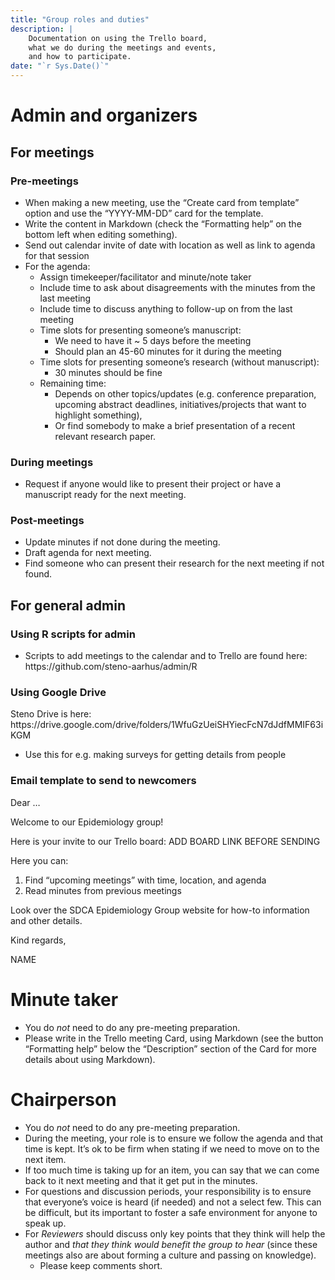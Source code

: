 ```yaml
---
title: "Group roles and duties"
description: |
    Documentation on using the Trello board,
    what we do during the meetings and events, 
    and how to participate.
date: "`r Sys.Date()`"
---
```


# Admin and organizers

## For meetings

### Pre-meetings

- When making a new meeting, use the "Create card from template" option and use the "YYYY-MM-DD" card for the template.
- Write the content in Markdown (check the "Formatting help" on the bottom left when editing something).
*   Send out calendar invite of date with location as well as link to agenda for that session
*   For the agenda:
    *   Assign timekeeper/facilitator and minute/note taker
    *   Include time to ask about disagreements with the minutes from the last meeting
    *   Include time to discuss anything to follow-up on from the last meeting
    *   Time slots for presenting someone’s manuscript:
        *   We need to have it ~ 5 days before the meeting
        *   Should plan an 45-60 minutes for it during the meeting
    *   Time slots for presenting someone’s research (without manuscript):
        *   30 minutes should be fine
    *   Remaining time:
        *   Depends on other topics/updates (e.g. conference preparation, upcoming abstract deadlines, initiatives/projects that want to highlight something), 
        *   Or find somebody to make a brief presentation of a recent relevant research paper.

### During meetings

*   Request if anyone would like to present their project or have a manuscript ready for the next meeting.

### Post-meetings

*   Update minutes if not done during the meeting.
*   Draft agenda for next meeting.
*   Find someone who can present their research for the next meeting if not found.

## For general admin

### Using R scripts for admin

* Scripts to add meetings to the calendar and to Trello are found here: https://github.com/steno-aarhus/admin/R

### Using Google Drive

Steno Drive is here: https://drive.google.com/drive/folders/1WfuGzUeiSHYiecFcN7dJdfMMIF63iKGM

* Use this for e.g. making surveys for getting details from people

### Email template to send to newcomers

Dear ...

Welcome to our Epidemiology group!

Here is your invite to our Trello board: ADD BOARD LINK BEFORE SENDING

Here you can:

1. Find "upcoming meetings" with time, location, and agenda
2. Read minutes from previous meetings

Look over the SDCA Epidemiology Group website for how-to information and other details.

Kind regards,

NAME

# Minute taker

- You do _not_ need to do any pre-meeting preparation.
- Please write in the Trello meeting Card, using Markdown (see the button "Formatting help" below the "Description" section of the Card for more details about using Markdown).

# Chairperson

- You do _not_ need to do any pre-meeting preparation.
- During the meeting, your role is to ensure we follow the agenda and that time is kept. It's ok to be firm when stating if we need to move on to the next item.
- If too much time is taking up for an item, you can say that we can come back to it next meeting and that it get put in the minutes.
- For questions and discussion periods, your responsibility is to ensure that everyone's voice is heard (if needed) and not a select few. This can be difficult, but its important to foster a safe environment for anyone to speak up.
- For *Reviewers* should discuss only key points that they think will help the author and _that they think would benefit the group to hear_ (since these meetings also are about forming a culture and passing on knowledge).
    *   Please keep comments short.
